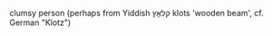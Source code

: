 {{vfd}}

clumsy person (perhaps from Yiddish &#1511;&#1500;&#64303;&#1509; klots 'wooden beam', cf. German "Klotz")